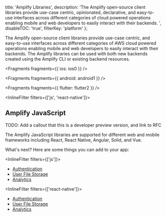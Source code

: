   title: 'Amplify Libraries',
  description:
    'The Amplify open-source client libraries provide use-case centric, opinionated, declarative, and easy-to-use interfaces across different categories of cloud powered operations enabling mobile and web developers to easily interact with their backends. ',
  disableTOC: 'true',
  filterKey: 'platform'
};

The Amplify open-source client libraries provide use-case centric, and easy-to-use interfaces across different categories of AWS cloud powered operations enabling mobile and web developers to easily interact with their backends. The Amplify libraries can be used with both new backends created using the Amplify CLI or existing backend resources.


<Fragments fragments={{ ios: ios0 }} />


<Fragments fragments={{ android: android1 }} />


<Fragments fragments={{ flutter: flutter2 }} />


<InlineFilter filters={['js', 'react-native']}>

## Amplify JavaScript

TODO: Add a callout that this is a developer preview version, and link to RFC

The Amplify JavaScript libraries are supported for different web and mobile frameworks including React, React Native, Angular, Solid, and Vue.

What's next? Here are some things you can add to your app:

<InlineFilter filters={['js']}>

- [Authentication](/lib/auth/getting-started)
- [User File Storage](/lib/storage/getting-started)
- [Analytics](/lib/analytics/getting-started)

</InlineFilter>

<InlineFilter filters={['react-native']}>

- [Authentication](/lib/auth/getting-started)
- [User File Storage](/lib/storage/getting-started)
- [Analytics](/lib/analytics/getting-started)

</InlineFilter>

</InlineFilter>
